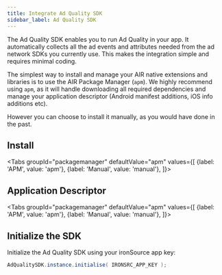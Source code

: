 ```yaml
---
title: Integrate Ad Quality SDK
sidebar_label: Ad Quality SDK
---
```







The Ad Quality SDK enables you to run Ad Quality in your app. It automatically collects all the ad events and attributes needed from the ad network SDKs you currently use. This makes the integration simple and requires minimal coding.


The simplest way to install and manage your AIR native extensions and libraries is to use the AIR Package Manager (`apm`). We highly recommend using `apm`, as it will handle downloading all required dependencies and manage your application descriptor (Android manifest additions, iOS info additions etc).

However you can choose to install it manually, as you would have done in the past. 

## Install

<Tabs
  groupId="packagemanager"
  defaultValue="apm"
  values={[
    {label: 'APM', value: 'apm'},
    {label: 'Manual', value: 'manual'},
  ]}>

  <TabItem value="apm" >
	<InstallAdQualitySDKAPM/>
  </TabItem>
  <TabItem value="manual" >
	<InstallAdQualitySDKManual/>
  </TabItem>
  
</Tabs>


## Application Descriptor

<Tabs
  groupId="packagemanager"
  defaultValue="apm"
  values={[
    {label: 'APM', value: 'apm'},
    {label: 'Manual', value: 'manual'},
  ]}>

  <TabItem value="apm" >
	<AppDescriptorAdQualitySDKAPM/>
  </TabItem>
  <TabItem value="manual" >
	<AppDescriptorAdQualitySDKManual/>
  </TabItem>
  
</Tabs>



## Initialize the SDK

Initialize the Ad Quality SDK using your ironSource app key:

```actionscript
AdQualitySDK.instance.initialise( IRONSRC_APP_KEY );
```